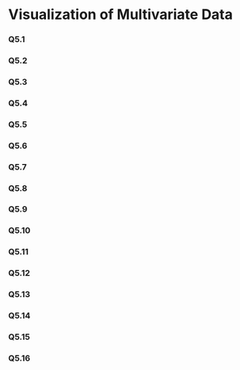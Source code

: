 # Visualization of Multivariate Data

### Q5.1

### Q5.2

### Q5.3

### Q5.4

### Q5.5

### Q5.6

### Q5.7

### Q5.8

### Q5.9

### Q5.10

### Q5.11

### Q5.12

### Q5.13

### Q5.14

### Q5.15

### Q5.16

